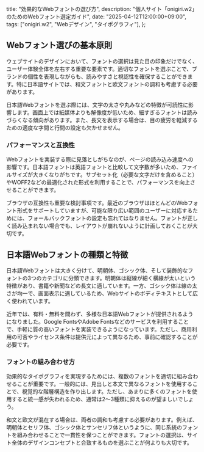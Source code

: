   title: "効果的なWebフォントの選び方",
  description: "個人サイト「onigiri.w2」のためのWebフォント選定ガイド",
  date: "2025-04-12T12:00:00+09:00",
  tags: ["onigiri.w2", "Webデザイン", "タイポグラフィ"],
};


## Webフォント選びの基本原則
ウェブサイトのデザインにおいて、フォントの選択は見た目の印象だけでなく、ユーザー体験全体を左右する重要な要素です。適切なフォントを選ぶことで、ブランドの個性を表現しながらも、読みやすさと視認性を確保することができます。特に日本語サイトでは、和文フォントと欧文フォントの調和も考慮する必要があります。

日本語Webフォントを選ぶ際には、文字の太さや丸みなどの特徴が可読性に影響します。画面上では紙媒体よりも解像度が低いため、細すぎるフォントは読みづらくなる傾向があります。また、長文を表示する場合は、目の疲労を軽減するための適度な字間と行間の設定も欠かせません。

### パフォーマンスと互換性
Webフォントを実装する際に見落としがちなのが、ページの読み込み速度への影響です。日本語フォントは英語フォントと比較して文字数が多いため、ファイルサイズが大きくなりがちです。サブセット化（必要な文字だけを含めること）やWOFF2などの最適化された形式を利用することで、パフォーマンスを向上させることができます。

ブラウザの互換性も重要な検討事項です。最近のブラウザはほとんどのWebフォント形式をサポートしていますが、可能な限り広い範囲のユーザーに対応するためには、フォールバックフォントの設定も忘れてはなりません。フォントが正しく読み込まれない場合でも、レイアウトが崩れないように計画しておくことが大切です。


## 日本語Webフォントの種類と特徴
日本語Webフォントは大きく分けて、明朝体、ゴシック体、そして装飾的なフォントの3つのカテゴリに分類できます。明朝体は縦線が細く横線が太いという特徴があり、書籍や新聞などの長文に適しています。一方、ゴシック体は線の太さが均一で、画面表示に適しているため、Webサイトのボディテキストとして広く使われています。

近年では、有料・無料を問わず、多様な日本語Webフォントが提供されるようになりました。Google FontsやAdobe Fontsなどのサービスを利用することで、手軽に質の高いフォントを実装できるようになっています。ただし、商用利用の可否やライセンス条件は提供元によって異なるため、事前に確認することが必要です。

### フォントの組み合わせ方
効果的なタイポグラフィを実現するためには、複数のフォントを適切に組み合わせることが重要です。一般的には、見出しと本文で異なるフォントを使用することで、視覚的な階層構造を作り出します。ただし、あまりに多くのフォントを使用すると統一感が失われるため、通常は2〜3種類に抑えるのが望ましいでしょう。

和文と欧文が混在する場合は、両者の調和も考慮する必要があります。例えば、明朝体とセリフ体、ゴシック体とサンセリフ体というように、同じ系統のフォントを組み合わせることで一貫性を保つことができます。フォントの選択は、サイト全体のデザインコンセプトと合致するものを選ぶことが何よりも大切です。

